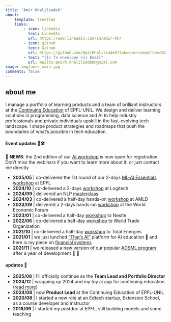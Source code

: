 ```yaml
---
title: "Amir Khalilzadeh"
about:
    template: trestles
    links:
        - icon: linkedin
          text: LinkedIn
          url: https://www.linkedin.com/in/amir-kh/
        - icon: github
          text: Github
          url: https://github.com/AmirKhalilzadeh?tab=overview&from=2023-12-01&to=2023-12-31
        - text: "{{< fa envelope >}} Email"
          url: mailto:amirh.khalilzadeh@gmial.com
image: img/amir_main.jpg
comments: false
---
```


<!-- ![](/img/logo_red.png){fig-align="left"  width="100px"} -->


## about me

I manage a portfolio of learning products and a team of brilliant instructors at the [Continuing Education](https://www.epfl.ch/education/continuing-education/) of EPFL-UNIL. We design and deliver learning solutions in programming, data science and AI to help industry professionals and private individuals upskill in the fast-evolving tech landscape. I shape product strategies and roadmaps that push the boundaries of what's possible in tech education.


<!--I co-lead and teach a COS program, [Applied Data Science and Machine Learning](https://www.epfl.ch/education/continuing-education/applied-data-science-machine-learning/), 
to industry professionals and private individuals, and (co)-deliver on-demand [workshops](events.qmd) to companies in Switzerland. -->


#### Event updates 🤖🛠️

🔔 **NEWS**: the 2nd edition of our [AI workshop](https://www.formation-continue-unil-epfl.ch/formation/ai-ml-essentials/) is now open for registration. Don't miss the webinars if you want to learn more about it, or just contact me directly


- **2025/05** | co-delivered the 1st round of our 2-days [ML-AI Essentials workshop](events/aimlssential/index.qmd) at EPFL
- **2024/10** | co-delivered a 2-days [workshop](events/logitec/index.qmd) at Logitech
- **2024/09** | delivered an NLP [masterclass](events/masterclass/index.qmd)   
- **2024/03** | co-delivered a half-day hands-on [workshop](events/amld24/index.qmd) at AMLD
- **2023/09** | delivered a 2-days hands-on [workshop](events/wef/index.qmd) at the World Economic Forum
- **2023/01** | co-delivered a half-day [workshop](events/nestle/index.qmd) to Nestle
- **2022/06** | co-delivered a half-day [workshop](events/wto/index.qmd) to World Trade Organization 
- **2021/10** | co-delivered a half-day [workshop](events/totsa/index.qmd) to Total Energies
- **2021/01** | we just lunched ["That’s AI"](https://www.thats-ai.org/en-GB) platform for AI education 🎉 and here is my piece on [financial systems](https://www.thats-ai.org/en-GB/units/ai-and-the-financial-system)
- **2021/11** | we released a new version of our popular [ADSML program](https://www.epfl.ch/education/continuing-education/applied-data-science-machine-learning/) after a year of development 💪 🥳



#### updates 🔔

- **2025/08** | I'll officially continue as the **Team Lead and Portfolio Director**
<!--- **2025/02** | my toy ai agent developed and deployed on AWS [coming soon]()-->
- **2024/12** | wrapping up 2024 and my toy ai app for continuing education ([read more](events/chatbot/index.qmd))
- **2024/08** | now **Product Lead** at the Continuing Education of EPFL-UNIL
<!--- - **2021/01** | Extension School is now part of the EPFL Continuing Education-->
- **2020/08** | I started a new role at an Edtech startup, Extension School, as a course developer and instructor
- **2018/09** | I started my postdoc at EPFL, still building models and some teaching
